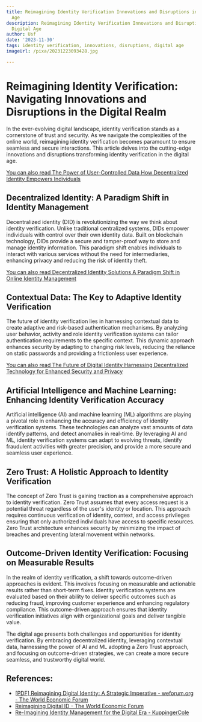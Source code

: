 ```yaml
---
title: Reimagining Identity Verification Innovations and Disruptions in the Digital
  Age
description: Reimagining Identity Verification Innovations and Disruptions in the
  Digital Age
author: Usf
date: '2023-11-30'
tags: identity verification, innovations, disruptions, digital age
imageUrl: /pixa/20231223093428.jpg

---
```

# Reimagining Identity Verification:  Navigating Innovations and Disruptions  in the Digital Realm

In the ever-evolving digital landscape, identity verification stands as a cornerstone of trust and security. As we navigate the complexities of the  online world, reimagining identity verification becomes paramount to ensure seamless and secure interactions. This  article delves into the cutting-edge innovations and disruptions  transforming  identity  verification in the digital age.

[You can also read The Power of User-Controlled Data  How Decentralized  Identity Empowers Individuals](The%20Power%20of%20User-Controlled%20Data%20How%20Decentralized%20Identity%20Empowers%20Individuals)


## Decentralized Identity: A Paradigm Shift in  Identity Management

Decentralized identity (DID)  is revolutionizing the way we  think about identity verification.  Unlike traditional centralized systems,  DIDs empower individuals with control over their own  identity data. Built on blockchain technology, DIDs provide a secure and tamper-proof way to store and manage identity information. This paradigm shift enables individuals  to interact  with various services without the need for intermediaries, enhancing privacy and reducing the risk of identity theft.

[You can also  read Decentralized  Identity Solutions A  Paradigm Shift  in Online Identity Management](Decentralized%20Identity%20Solutions%20A%20Paradigm%20Shift%20in%20Online%20Identity%20Management)


## Contextual  Data: The Key to Adaptive Identity Verification

The future of identity verification  lies in harnessing contextual data to create adaptive and risk-based authentication mechanisms. By  analyzing user behavior, activity and role identity verification systems can tailor authentication requirements to the  specific context. This dynamic approach enhances security by adapting  to changing risk levels, reducing the reliance on static passwords and providing  a frictionless user experience.

[You can also read The Future of Digital Identity Harnessing Decentralized Technology for Enhanced Security and Privacy](The%20Future%20of%20Digital%20Identity%20Harnessing%20Decentralized%20Technology%20for%20Enhanced%20Security%20and%20Privacy)


## Artificial Intelligence and Machine Learning: Enhancing Identity Verification Accuracy

Artificial intelligence (AI) and machine learning (ML) algorithms are playing a pivotal role in enhancing the accuracy and  efficiency of identity verification systems. These technologies can analyze vast  amounts  of data identify patterns, and  detect anomalies in real-time.  By leveraging AI and  ML, identity verification systems can adapt to evolving threats, identify fraudulent activities with greater  precision, and provide a more secure and seamless user experience.

##  Zero Trust: A Holistic Approach to  Identity  Verification

The concept of Zero Trust is gaining traction as a comprehensive approach to identity verification. Zero Trust assumes that every access request is a potential threat regardless of the  user's identity or location. This approach requires continuous verification of identity, context, and access privileges ensuring that only authorized individuals  have access to specific resources. Zero Trust architecture enhances security by minimizing the impact of breaches and preventing lateral movement within networks.

## Outcome-Driven Identity Verification: Focusing on Measurable Results

In the  realm of identity verification, a shift towards outcome-driven approaches is evident. This involves focusing on  measurable and actionable results rather than short-term fixes. Identity verification systems are evaluated based on their ability  to deliver specific outcomes such as reducing fraud, improving customer experience  and  enhancing regulatory compliance. This outcome-driven approach ensures that identity verification initiatives align with organizational goals and deliver tangible value.

The digital age  presents  both challenges and opportunities for identity verification. By embracing decentralized identity, leveraging  contextual data, harnessing the power of AI and ML adopting a Zero  Trust approach, and focusing on outcome-driven strategies, we can create  a more secure seamless,  and trustworthy digital  world.

## References:
- [[PDF] Reimagining Digital Identity: A Strategic Imperative - weforum.org - The World Economic Forum](https://www3.weforum.org/docs/WEF_Digital_Identity_Strategic_Imperative.pdf)
- [Reimagining Digital ID - The World Economic Forum](https://www.weforum.org/publications/reimagining-digital-id/)
- [Re-Imagining Identity Management for the Digital Era - KuppingerCole](https://www.kuppingercole.com/watch/identity-management-digital-era)

